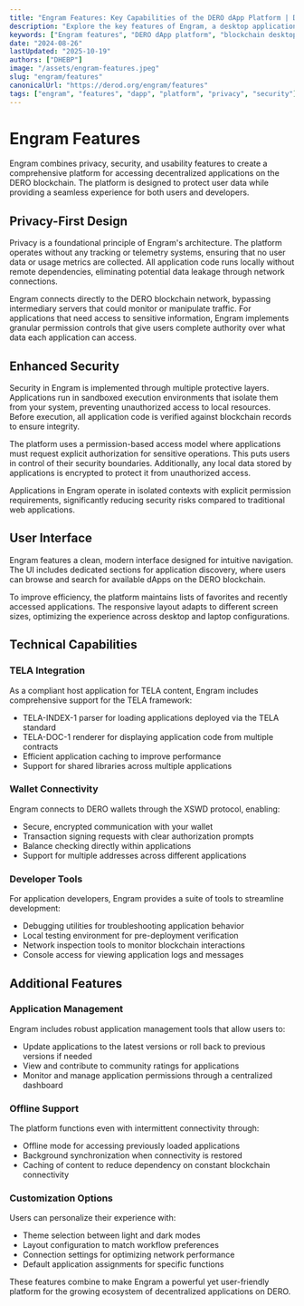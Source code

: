 ```yaml
---
title: "Engram Features: Key Capabilities of the DERO dApp Platform | DERO Blockchain"
description: "Explore the key features of Engram, a desktop application for accessing decentralized applications on the DERO blockchain with enhanced privacy and security."
keywords: ["Engram features", "DERO dApp platform", "blockchain desktop app", "privacy-first design", "TELA applications", "blockchain security"]
date: "2024-08-26"
lastUpdated: "2025-10-19"
authors: ["DHEBP"]
image: "/assets/engram-features.jpeg"
slug: "engram/features"
canonicalUrl: "https://derod.org/engram/features"
tags: ["engram", "features", "dapp", "platform", "privacy", "security"]
---
```



# Engram Features

Engram combines privacy, security, and usability features to create a comprehensive platform for accessing decentralized applications on the DERO blockchain. The platform is designed to protect user data while providing a seamless experience for both users and developers.

## Privacy-First Design

Privacy is a foundational principle of Engram's architecture. The platform operates without any tracking or telemetry systems, ensuring that no user data or usage metrics are collected. All application code runs locally without remote dependencies, eliminating potential data leakage through network connections.

Engram connects directly to the DERO blockchain network, bypassing intermediary servers that could monitor or manipulate traffic. For applications that need access to sensitive information, Engram implements granular permission controls that give users complete authority over what data each application can access.

## Enhanced Security

Security in Engram is implemented through multiple protective layers. Applications run in sandboxed execution environments that isolate them from your system, preventing unauthorized access to local resources. Before execution, all application code is verified against blockchain records to ensure integrity.

The platform uses a permission-based access model where applications must request explicit authorization for sensitive operations. This puts users in control of their security boundaries. Additionally, any local data stored by applications is encrypted to protect it from unauthorized access.

<Callout type="info">
  Applications in Engram operate in isolated contexts with explicit permission requirements, significantly reducing security risks compared to traditional web applications.
</Callout>

## User Interface

Engram features a clean, modern interface designed for intuitive navigation. The UI includes dedicated sections for application discovery, where users can browse and search for available dApps on the DERO blockchain.

To improve efficiency, the platform maintains lists of favorites and recently accessed applications. The responsive layout adapts to different screen sizes, optimizing the experience across desktop and laptop configurations.

## Technical Capabilities

### TELA Integration

As a compliant host application for TELA content, Engram includes comprehensive support for the TELA framework:

* TELA-INDEX-1 parser for loading applications deployed via the TELA standard
* TELA-DOC-1 renderer for displaying application code from multiple contracts
* Efficient application caching to improve performance
* Support for shared libraries across multiple applications

### Wallet Connectivity

Engram connects to DERO wallets through the XSWD protocol, enabling:

* Secure, encrypted communication with your wallet
* Transaction signing requests with clear authorization prompts
* Balance checking directly within applications
* Support for multiple addresses across different applications

### Developer Tools

For application developers, Engram provides a suite of tools to streamline development:

* Debugging utilities for troubleshooting application behavior
* Local testing environment for pre-deployment verification
* Network inspection tools to monitor blockchain interactions
* Console access for viewing application logs and messages

## Additional Features

### Application Management

Engram includes robust application management tools that allow users to:

* Update applications to the latest versions or roll back to previous versions if needed
* View and contribute to community ratings for applications
* Monitor and manage application permissions through a centralized dashboard

### Offline Support

The platform functions even with intermittent connectivity through:

* Offline mode for accessing previously loaded applications
* Background synchronization when connectivity is restored
* Caching of content to reduce dependency on constant blockchain connectivity

### Customization Options

Users can personalize their experience with:

* Theme selection between light and dark modes
* Layout configuration to match workflow preferences
* Connection settings for optimizing network performance
* Default application assignments for specific functions

These features combine to make Engram a powerful yet user-friendly platform for the growing ecosystem of decentralized applications on DERO. 